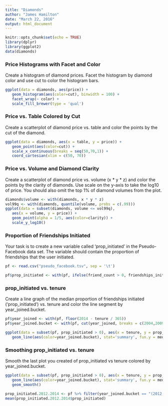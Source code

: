 ```yaml
---
title: "Diamonds"
author: "James Hamilton"
date: "March 22, 2016"
output: html_document
---
```


```r
knitr::opts_chunk$set(echo = TRUE)
library(dplyr)
library(ggplot2)
data(diamonds)
```

### Price Histograms with Facet and Color
Create a histogram of diamond prices. Facet the histogram by diamond color and use cut to color the histogram bars.
```r
ggplot(data = diamonds, aes(price)) +
   geom_histogram(aes(color=cut), binwidth = 100) +
   facet_wrap(~ color) +
   scale_fill_brewer(type = 'qual')
```

### Price vs. Table Colored by Cut
Create a scatterplot of diamond price vs. table and color the points by the cut of the diamond.
```r
ggplot(data = diamonds, aes(x = table, y = price)) +
   geom_point(aes(color=cut)) +
   scale_x_continuous(breaks = seq(50,70,1)) +
   coord_cartesian(xlim = c(50, 70))
```

### Price vs. Volume and Diamond Clarity
Create a scatterplot of diamond price vs. volume (x * y * z) and color the points by the clarity of diamonds. Use scale on the y-axis to take the log10 of price. You should also omit the top 1% of diamond volumes from the plot.
```r
diamonds$volume <- with(diamonds, x * y * z)
vol99q <- with(diamonds, quantile(volume, probs = c(.99)))
ggplot(data = subset(diamonds, volume <= vol99q),
   aes(x = volume, y = price)) +
   geom_point(alpha = 1/5, aes(color=clarity)) +
   scale_y_log10()
```

### Proportion of Friendships Initiated
Your task is to create a new variable called 'prop_initiated' in the Pseudo-Facebook data set. The variable should contain the proportion of friendships that the user initiated.
```r
pf <- read.csv("pseudo_facebook.tsv", sep = '\t')

pf$prop_initiated <- with(pf, ifelse(friend_count > 0, friendships_initiated / friend_count, 0))
```

### prop_initiated vs. tenure
Create a line graph of the median proportion of friendships initiated ('prop_initiated') vs.
tenure and color the line segment by year_joined.bucket.
```r
pf$year_joined <- with(pf, floor(2014 - tenure / 365))
pf$year_joined.bucket <- with(pf, cut(year_joined, breaks = c(2004,2009,2011,2012,2014)))

ggplot(data = subset(pf, prop_initiated > 0), aes(x = tenure, y = prop_initiated)) +
   geom_line(aes(color=year_joined.bucket), stat='summary', fun.y = median)
```

### Smoothing prop_initiated vs. tenure
Smooth the last plot you created of prop_initiated vs tenure colored by year_joined.bucket.
```r
ggplot(data = subset(pf, prop_initiated > 0), aes(x = tenure, y = prop_initiated)) +
   geom_line(aes(color=year_joined.bucket), stat='summary', fun.y = median) +
   geom_smooth()

prop_initiated.2012.2014 <- pf %>% filter(year_joined.bucket == "(2012,2014]")
mean(prop_initiated.2012.2014$prop_initiated)
```


